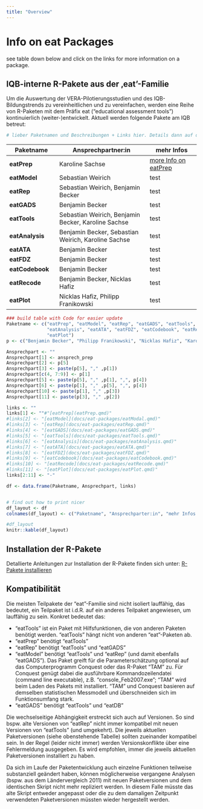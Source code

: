 ```yaml
---
title: "Overview"
---
```


# Info on eat Packages

see table down below and click on the links for more information on a package.

## IQB-interne R-Pakete aus der ‚eat'-Familie

Um die Auswertung der VERA-Pilotierungsstudien und des IQB-Bildungstrends zu vereinheitlichen und zu vereinfachen, werden eine Reihe von R-Paketen mit dem Präfix eat ("educational assessment tools") kontinuierlich (weiter-)entwickelt. Aktuell werden folgende Pakete am IQB betreut:

```r
# lieber Paketnamen und Beschreibungen + Links hier. Details dann auf den einzelnen Seiten.
```

| Paketname       | Ansprechpartner:in                                  | mehr Infos                          |
|-------------------|----------------------------------|-------------------|
| **eatPrep**     | Karoline Sachse                                     | [more Info on eatPrep](eatPrep.qmd) |
| **eatModel**    | Sebastian Weirich                                   | test                                |
| **eatRep**      | Sebastian Weirich, Benjamin Becker                  | test                                |
| **eatGADS**     | Benjamin Becker                                     | test                                |
| **eatTools**    | Sebastian Weirich, Benjamin Becker, Karoline Sachse | test                                |
| **eatAnalysis** | Benjamin Becker, Sebastian Weirich, Karoline Sachse | test                                |
| **eatATA**      | Benjamin Becker                                     | test                                |
| **eatFDZ**      | Benjamin Becker                                     | test                                |
| **eatCodebook** | Benjamin Becker                                     | test                                |
| **eatRecode**   | Benjamin Becker, Nicklas Hafiz                      | test                                |
| **eatPlot**     | Nicklas Hafiz, Philipp Franikowski                  | test                                |

```r
### build table with Code for easier update
Paketname <- c("eatPrep", "eatModel", "eatRep", "eatGADS", "eatTools", 
               "eatAnalysis", "eatATA", "eatFDZ", "eatCodebook", "eatRecode", 
               "eatPlot")
p <- c("Benjamin Becker", "Philipp Franikowski", "Nicklas Hafiz", "Karoline Sachse", "Sebastian Weirich")

Ansprechpart <- ""
Ansprechpart[1] <- ansprech_prep
Ansprechpart[2] <- p[5]
Ansprechpart[3] <- paste(p[5], "," ,p[1])
Ansprechpart[c(4, 7:9)] <- p[1]
Ansprechpart[5] <- paste(p[5], "," ,p[1], ",", p[4])
Ansprechpart[6] <- paste(p[1], "," ,p[5], ",", p[4])
Ansprechpart[10] <- paste(p[1], "," ,p[3])
Ansprechpart[11] <- paste(p[3], "," ,p[2])

links <- ""
links[1] <- ""#"[eatPrep](eatPrep.qmd)"
#links[2] <- "[eatModel](docs/eat-packages/eatModal.qmd)"
#links[3] <- "[eatRep](docs/eat-packages/eatRep.qmd)"
#links[4] <- "[eatGADS](docs/eat-packages/eatGADS.qmd)"
#links[5] <- "[eatTools](docs/eat-packages/eatTools.qmd)"
#links[6] <- "[eatAnalysis](docs/eat-packages/eatAnalysis.qmd)"
#links[7] <- "[eatATA](docs/eat-packages/eatATA.qmd)"
#links[8] <- "[eatFDZ](docs/eat-packages/eatFDZ.qmd)"
#links[9] <- "[eatCodebook](docs/eat-packages/eatCodebook.qmd)"
#links[10] <- "[eatRecode](docs/eat-packages/eatRecode.qmd)"
#links[11] <- "[eatPlot](docs/eat-packages/eatPlot.qmd)"
links[2:11] <- "-"

df <- data.frame(Paketname, Ansprechpart, links)


# find out how to print nicer
df_layout <- df
colnames(df_layout) <- c("Paketname", "Ansprechparter:in", "mehr Infos zum Paket")

#df_layout
knitr::kable(df_layout)
```

## Installation der R-Pakete

Detallierte Anleitungen zur Installation der R-Pakete finden sich unter: [R-Pakete installieren](http://iqbstaff.pbworks.com/w/page/138429033/R-Pakete%20Installieren)

## Kompatibilität

Die meisten Teilpakete der "eat"-Familie sind nicht isoliert lauffähig, das bedeutet, ein Teilpaket ist i.d.R. auf ein anderes Teilpaket angewiesen, um lauffähig zu sein. Konkret bedeutet das:

-   "eatTools" ist ein Paket mit Hilfsfunktionen, die von anderen Paketen benötigt werden. "eatTools" hängt nicht von anderen "eat"-Paketen ab.
-   "eatPrep" benötigt "eatTools"
-   "eatRep" benötigt "eatTools" und "eatGADS"
-   "eatModel" benötigt "eatTools" und "eatRep" (und damit ebenfalls "eatGADS"). Das Paket greift für die Parameterschätzung optional auf das Computerprogramm Conquest oder das R-Paket "TAM" zu. Für Conquest genügt dabei die ausführbare Kommandozeilendatei (command line executable), z.B. "console_Feb2007.exe"; "TAM" wird beim Laden des Pakets mit installiert. "TAM" und Conquest basieren auf demselben statistischen Messmodell und überschneiden sich im Funktionsumfang stark.
-   "eatGADS" benötigt "eatTools" und "eatDB"

Die wechselseitige Abhängigkeit erstreckt sich auch auf Versionen. So sind bspw. alte Versionen von "eatRep" nicht immer kompatibel mit neuen Versionen von "eatTools" (und umgekehrt). Die jeweils aktuellen Paketversionen (siehe obenstehende Tabelle) sollten zueinander kompatibel sein. In der Regel (leider nicht immer) werden Versionskonflikte über eine Fehlermeldung ausgegeben. Es wird empfohlen, immer die jeweils aktuellen Paketversionen installiert zu haben.

Da sich im Laufe der Paketentwicklung auch einzelne Funktionen teilweise substanziell geändert haben, können möglicherweise vergangene Analysen (bspw. aus dem Ländervergleich 2011) mit neuen Paketversionen und dem identischen Skript nicht mehr repliziert werden. In diesem Falle müsste das alte Skript entweder angepasst oder die zu dem damaligen Zeitpunkt verwendeten Paketversionen müssten wieder hergestellt werden.
